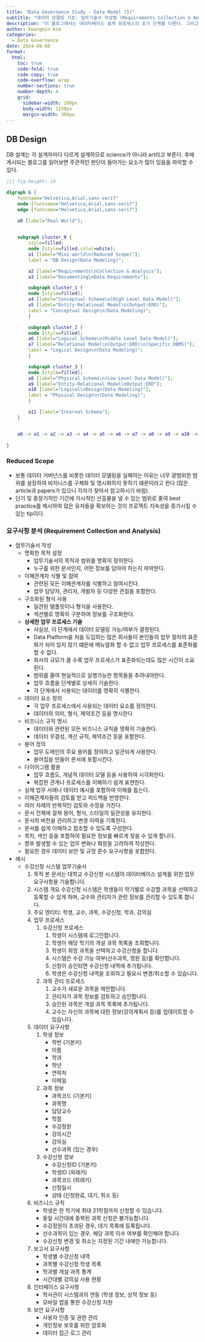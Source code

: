 ```yaml
---
title: "Data Governance Study - Data Model (5)"
subtitle: "데이터 모델링 기초: 업무기술서 작성법 (Requirements Collection & Analysis)"
description: "이 블로그에서는 데이터베이스 설계 프로세스의 초기 단계를 다룬다. 그리고 업무기술서 작성 방법을 설명한다. 데이터 모델링과 데이터베이스 설계 프로젝트를 시작하는 실무자들을 위한 정보를 제공한다."
author: Kwangmin Kim
categories:
  - Data Governance
date: 2024-08-08
format: 
  html:
    toc: true  
    code-fold: true
    code-copy: true
    code-overflow: wrap
    number-sections: true
    number-depth: 4
    grid:
      sidebar-width: 200px
      body-width: 1150px
      margin-width: 300px
---
```


## DB Design

DB 설계는 각 설계자마다 다르게 설계하므로 science가 아니라 art라고 부른다. 후에 게시되는 블로그를 읽어보면 주관적인 판단이 들어가는 요소가 많이 있음을 파악할 수 있다.

```dot
//| fig-height: 14

digraph G {
	fontname="Helvetica,Arial,sans-serif"
	node [fontname="Helvetica,Arial,sans-serif"]
	edge [fontname="Helvetica,Arial,sans-serif"]

    a0 [label="Real World"];
    

	subgraph cluster_0 {
		style=filled;
		node [style=filled,color=white];
		a1 [label="Mini-world\n(Reduced Scope)"];
		label = "DB Design(Data Modeling)";

        a2 [label="Requirements\nCollection & Analysis"];
        a3 [label="Documenting\nData Requirements"];

        subgraph cluster_1 {
		node [style=filled];
        a4 [label="Conceptual Schema\n(High Level Data Model)"];
        a5 [label="Entity-Relational Model\n(Output:ERD)"];
        label = "Conceptual Design\n(Data Modeling)";
	    }

        subgraph cluster_2 {
		node [style=filled];
        a6 [label="Logical Schema\n(Middle Level Data Model)"];
        a7 [label="Relational Model\n(Output:ERD)\n(Specific DBMS)"];
        label = "Logical Design\n(Data Modeling)";
	    }

        subgraph cluster_3 {
		node [style=filled];
        a8 [label="Physical Schema\n(Low Level Data Model)"];
        a9 [label="Entity-Relational Model\nOutput:ERD"];
        a10 [label="Logical\nDesign(Data Modeling)"];
        label = "Physical Design\n(Data Modeling)";
	    }

        a11 [label="Internal Schema"];
	}


	a0 -> a1 -> a2 -> a3 -> a4 -> a5 -> a6 -> a7 -> a8 -> a9 -> a10 -> a11;
    
}

```    

### Reduced Scope

* 보통 데이터 거버넌스를 비롯한 데이터 모델링을 실패하는 이유는 너무 광범위한 범위를 설정하여 비지니스를 구체화 및 명시화하지 못하기 떄문이라고 한다 (많은 article과 papers가 있으니 각자가 찾아서 참고하시기 바람).
* 단기 및 중장기적인 기간에 가시적인 산출물을 낼 수 있는 범위로 줄여 best practice를 제시하여 많은 유저들을 확보하는 것이 프로젝트 지속성을 증가시킬 수 있는 tip이다.

### 요구사항 분석 (Requirement Collection and Analysis) 

* 업무기술서 작성
    * 명확한 목적 설정
        * 업무기술서의 목적과 범위를 명확히 정의한다.
        * 누구를 위한 문서인지, 어떤 정보를 담아야 하는지 파악한다.
    * 이해관계자 식별 및 참여
        * 관련된 모든 이해관계자를 식별하고 참여시킨다.
        * 업무 담당자, 관리자, 개발자 등 다양한 관점을 포함한다.
    * 구조화된 형식 사용
        * 일관된 템플릿이나 형식을 사용한다.
        * 섹션별로 명확히 구분하여 정보를 구조화한다.
    * **상세한 업무 프로세스 기술**
        * 사실상, 이 단계에서 데이터 모델링 가능/여부가 결정된다.
        * Data Platform을 처음 도입하는 많은 회사들이 본인들의 업무 절차의 표준화가 되어 있지 않기 떄문에 메뉴얼화 할 수 없고 업무 프로세스를 표준화를 할 수 없다.
        * 회사의 규모가 클 수록 업무 프로세스가 표준화되는데도 많은 시간이 소요된다. 
        * 범위를 줄여 현실적으로 실행가능한 항목들을 추려내야한다.
        * 업무 흐름을 단계별로 상세히 기술한다.
        * 각 단계에서 사용되는 데이터를 명확히 식별한다.
    * 데이터 요소 정의
        * 각 업무 프로세스에서 사용되는 데이터 요소를 정의한다.
        * 데이터의 의미, 형식, 제약조건 등을 명시한다
    * 비즈니스 규칙 명시
        * 데이터와 관련된 모든 비즈니스 규칙을 명확히 기술한다.
        * 데이터 무결성, 계산 규칙, 제약조건 등을 포함한다.
    * 용어 정의
        * 업무 도메인의 주요 용어를 정의하고 일관되게 사용한다.
        * 용어집을 만들어 문서에 포함시킨다.
    * 다이어그램 활용
        * 업무 흐름도, 개념적 데이터 모델 등을 사용하여 시각화한다.
        * 복잡한 관계나 프로세스를 이해하기 쉽게 표현한다.
    * 실제 업무 사례나 데이터 예시를 포함하여 이해를 돕는다.
    * 이해관계자들의 검토를 받고 피드백을 반영한다.
    * 여러 차례의 반복적인 검토와 수정을 거친다.
    * 문서 전체에 걸쳐 용어, 형식, 스타일의 일관성을 유지한다.
    * 문서의 버전을 관리하고 변경 이력을 기록한다.
    * 문서를 쉽게 이해하고 참조할 수 있도록 구성한다.
    * 목차, 색인 등을 포함하여 필요한 정보를 빠르게 찾을 수 있게 합니다.
    * 향후 발생할 수 있는 업무 변화나 확장을 고려하여 작성한다. 
    * 필요한 경우 데이터 보안 및 규정 준수 요구사항을 포함한다.
* 예시 
    * 수강신청 시스템 업무기술서
        1. 목적
        본 문서는 대학교 수강신청 시스템의 데이터베이스 설계를 위한 업무 요구사항을 기술합니다.
        2. 시스템 개요
        수강신청 시스템은 학생들이 학기별로 수강할 과목을 선택하고 등록할 수 있게 하며, 교수와 관리자가 관련 정보를 관리할 수 있도록 합니다.
        3. 주요 엔티티: 학생, 교수, 과목, 수강신청, 학과, 강의실
        4. 업무 프로세스
            1. 수강신청 프로세스
                1. 학생이 시스템에 로그인합니다.
                1. 학생이 해당 학기의 개설 과목 목록을 조회합니다.
                1. 학생이 희망 과목을 선택하고 수강신청을 합니다.
                1. 시스템은 수강 가능 여부(선수과목, 정원 등)를 확인합니다.
                1. 신청이 승인되면 수강신청 내역에 추가됩니다.
                1. 학생은 수강신청 내역을 조회하고 필요시 변경/취소할 수 있습니다.
            2. 과목 관리 프로세스
                1. 교수가 새로운 과목을 제안합니다.
                1. 관리자가 과목 정보를 검토하고 승인합니다.
                1. 승인된 과목은 개설 과목 목록에 추가됩니다.
                1. 교수는 자신의 과목에 대한 정보(강의계획서 등)를 업데이트할 수 있습니다.
        5. 데이터 요구사항
            1. 학생 정보 
                * 학번 (기본키)
                * 이름
                * 학과
                * 학년
                * 연락처
                * 이메일
            2. 과목 정보
                * 과목코드 (기본키)
                * 과목명
                * 담당교수
                * 학점
                * 수강정원
                * 강의시간
                * 강의실
                * 선수과목 (있는 경우)
            3. 수강신청 정보
                * 수강신청ID (기본키)
                * 학생ID (외래키)
                * 과목코드 (외래키)
                * 신청일시
                * 상태 (신청완료, 대기, 취소 등)
        6. 비즈니스 규칙
            * 학생은 한 학기에 최대 21학점까지 신청할 수 있습니다.
            * 동일 시간대에 중복된 과목 신청은 불가능합니다.
            * 수강정원이 초과된 경우, 대기 목록에 등록됩니다.
            * 선수과목이 있는 경우, 해당 과목 이수 여부를 확인해야 합니다.
            * 수강신청 변경 및 취소는 지정된 기간 내에만 가능합니다.
        7. 보고서 요구사항
            * 학생별 수강신청 내역
            * 과목별 수강신청 학생 목록
            * 학과별 개설 과목 통계
            * 시간대별 강의실 사용 현황
        8. 인터페이스 요구사항
            * 학사관리 시스템과의 연동 (학생 정보, 성적 정보 등)
            * 모바일 앱을 통한 수강신청 지원
        9. 보안 요구사항
            * 사용자 인증 및 권한 관리
            * 개인정보 보호를 위한 암호화
            * 데이터 접근 로그 관리
